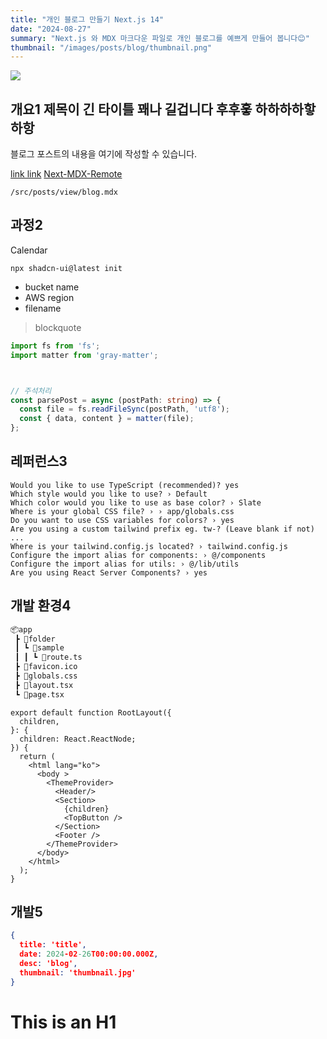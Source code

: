 ```yaml
---
title: "개인 블로그 만들기 Next.js 14"
date: "2024-08-27"
summary: "Next.js 와 MDX 마크다운 파일로 개인 블로그를 예쁘게 만들어 봅니다😊"
thumbnail: "/images/posts/blog/thumbnail.png"
---
```




![](/images/posts/blog/thumbnail.png)


## 개요1 제목이 긴 타이틀 꽤나 길겁니다 후후훟 하하하하핳하항



블로그 포스트의 내용을 여기에 작성할 수 있습니다.

[link link](www.nate.com)
[Next-MDX-Remote](https://github.com/hashicorp/next-mdx-remote#react-server-components-rsc--nextjs-app-directory-support)


 `/src/posts/view/blog.mdx`


## 과정2

Calendar

```shell
npx shadcn-ui@latest init
```

- bucket name
- AWS region
- filename

> blockquote

```ts {5-6}
import fs from 'fs';
import matter from 'gray-matter';



// 주석처리
const parsePost = async (postPath: string) => {
  const file = fs.readFileSync(postPath, 'utf8');
  const { data, content } = matter(file);
};
```


## 레퍼런스3






```terminal {1}
Would you like to use TypeScript (recommended)? yes
Which style would you like to use? › Default
Which color would you like to use as base color? › Slate
Where is your global CSS file? › › app/globals.css
Do you want to use CSS variables for colors? › yes
Are you using a custom tailwind prefix eg. tw-? (Leave blank if not) ...
Where is your tailwind.config.js located? › tailwind.config.js
Configure the import alias for components: › @/components
Configure the import alias for utils: › @/lib/utils
Are you using React Server Components? › yes
```
## 개발 환경4

```bash
📦app
 ┣ 📂folder
 ┃ ┗ 📂sample
 ┃ ┃ ┗ 📜route.ts
 ┣ 📜favicon.ico
 ┣ 📜globals.css
 ┣ 📜layout.tsx
 ┗ 📜page.tsx
```

```tsx title="layout.tsx"
export default function RootLayout({
  children,
}: {
  children: React.ReactNode;
}) {
  return (
    <html lang="ko">
      <body >
        <ThemeProvider>
          <Header/>
          <Section>
            {children}
            <TopButton />
          </Section>
          <Footer />
        </ThemeProvider>
      </body>
    </html>
  );
}
```
## 개발5


```json title="aaa.json"
{
  title: 'title',
  date: 2024-02-26T00:00:00.000Z,
  desc: 'blog',
  thumbnail: 'thumbnail.jpg'
}
```
This is an H1
=============